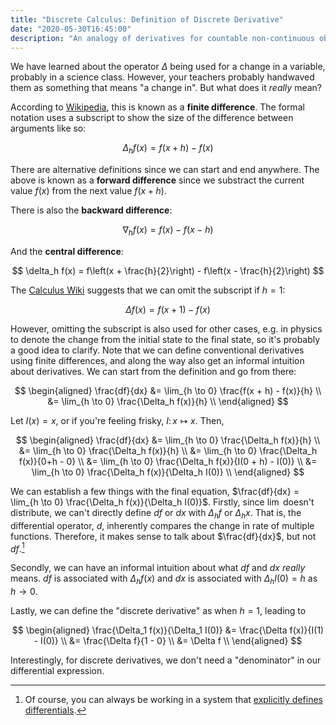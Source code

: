```yaml
---
title: "Discrete Calculus: Definition of Discrete Derivative"
date: "2020-05-30T16:45:00"
description: "An analogy of derivatives for countable non-continuous objects."
---
```


We have learned about the operator $\Delta$ being used for a change in a variable, probably in a science class. However, your teachers probably handwaved them as something that means "a change in". But what does it _really_ mean?

According to [Wikipedia](https://en.wikipedia.org/wiki/Finite_difference), this is known as a **finite difference**. The formal notation uses a subscript to show the size of the difference between arguments like so:

$$
\Delta_h f(x) = f(x+h) - f(x)
$$

There are alternative definitions since we can start and end anywhere. The above is known as a **forward difference** since we substract the current value $f(x)$ from the next value $f(x+h)$.

There is also the **backward difference**:

$$
\nabla_h f(x) = f(x) - f(x - h)
$$

And the **central difference**:

$$
\delta_h f(x) = f\left(x + \frac{h}{2}\right) - f\left(x - \frac{h}{2}\right)
$$

The [Calculus Wiki](https://calculus.subwiki.org/wiki/Discrete_derivative) suggests that we can omit the subscript if $h = 1$:

$$
\Delta f(x) = f(x + 1) - f(x)
$$

However, omitting the subscript is also used for other cases, e.g. in physics to denote the change from the initial state to the final state, so it's probably a good idea to clarify. Note that we can define conventional derivatives using finite differences, and along the way also get an informal intuition about derivatives. We can start from the definition and go from there:

$$
\begin{aligned}
\frac{df}{dx}
	&= \lim_{h \to 0} \frac{f(x + h) - f(x)}{h} \\
	&= \lim_{h \to 0} \frac{\Delta_h f(x)}{h} \\
\end{aligned}
$$

Let $I(x)=x$, or if you're feeling frisky, $I \colon x \mapsto x$. Then,

$$
\begin{aligned}
\frac{df}{dx}
	&= \lim_{h \to 0} \frac{\Delta_h f(x)}{h} \\
	&= \lim_{h \to 0} \frac{\Delta_h f(x)}{h} \\
	&= \lim_{h \to 0} \frac{\Delta_h f(x)}{0+h - 0} \\
	&= \lim_{h \to 0} \frac{\Delta_h f(x)}{I(0 + h) - I(0)} \\
	&= \lim_{h \to 0} \frac{\Delta_h f(x)}{\Delta_h I(0)} \\
\end{aligned}
$$

We can establish a few things with the final equation, $\frac{df}{dx} = \lim_{h \to 0} \frac{\Delta_h f(x)}{\Delta_h I(0)}$. Firstly, since $\lim$ doesn't distribute, we can't directly define $df$ or $dx$ with $\Delta_h f$ or $\Delta_h x$. That is, the differential operator, $d$, inherently compares the change in rate of multiple functions. Therefore, it makes sense to talk about $\frac{df}{dx}$, but not $df$.[^1]

Secondly, we can have an informal intuition about what $df$ and $dx$ _really_ means. $df$ is associated with $\Delta_h f(x)$ and $dx$ is associated with $\Delta_h I(0) = h$ as $h \to 0$.

Lastly, we can define the "discrete derivative" as when $h=1$, leading to

$$
\begin{aligned}
\frac{\Delta_1 f(x)}{\Delta_1 I(0)}
	&= \frac{\Delta f(x)}{I(1) - I(0)} \\
	&= \frac{\Delta f}{1 - 0} \\
	&= \Delta f \\
\end{aligned}
$$

Interestingly, for discrete derivatives, we don't need a "denominator" in our differential expression.

[^1]: Of course, you can always be working in a system that [explicitly defines differentials](https://en.wikipedia.org/wiki/Differential_of_a_function#Definition).
